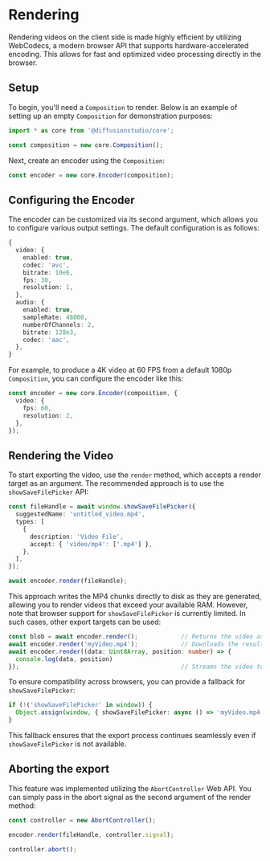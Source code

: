 # Rendering

Rendering videos on the client side is made highly efficient by utilizing WebCodecs, a modern browser API that supports hardware-accelerated encoding. This allows for fast and optimized video processing directly in the browser.

## Setup

To begin, you'll need a `Composition` to render. Below is an example of setting up an empty `Composition` for demonstration purposes:

```typescript
import * as core from '@diffusionstudio/core';

const composition = new core.Composition();
```

Next, create an encoder using the `Composition`:

```typescript
const encoder = new core.Encoder(composition);
```

## Configuring the Encoder

The encoder can be customized via its second argument, which allows you to configure various output settings. The default configuration is as follows:

```typescript
{
  video: {
    enabled: true,
    codec: 'avc',
    bitrate: 10e6,
    fps: 30,
    resolution: 1,
  },
  audio: {
    enabled: true,
    sampleRate: 48000,
    numberOfChannels: 2,
    bitrate: 128e3,
    codec: 'aac',
  },
}
```

For example, to produce a 4K video at 60 FPS from a default 1080p `Composition`, you can configure the encoder like this:

```typescript
const encoder = new core.Encoder(composition, {
  video: {
    fps: 60,
    resolution: 2,
  },
});
```

## Rendering the Video

To start exporting the video, use the `render` method, which accepts a render target as an argument. The recommended approach is to use the `showSaveFilePicker` API:

```typescript
const fileHandle = await window.showSaveFilePicker({
  suggestedName: 'untitled_video.mp4',
  types: [
    {
      description: 'Video File',
      accept: { 'video/mp4': ['.mp4'] },
    },
  ],
});

await encoder.render(fileHandle);
```

This approach writes the MP4 chunks directly to disk as they are generated, allowing you to render videos that exceed your available RAM. However, note that browser support for `showSaveFilePicker` is currently limited. In such cases, other export targets can be used:

```typescript
const blob = await encoder.render();            // Returns the video as a Blob.
await encoder.render('myVideo.mp4');            // Downloads the result with a specified name.
await encoder.render((data: Uint8Array, position: number) => {
  console.log(data, position)
});                                             // Streams the video to a callback.
```

To ensure compatibility across browsers, you can provide a fallback for `showSaveFilePicker`:

```typescript
if (!('showSaveFilePicker' in window)) {
  Object.assign(window, { showSaveFilePicker: async () => 'myVideo.mp4' });
}
```

This fallback ensures that the export process continues seamlessly even if `showSaveFilePicker` is not available.

## Aborting the export

This feature was implemented utilizing the `AbortController` Web API. You can simply pass in the abort signal as the second argument of the render method:

```typescript
const controller = new AbortController();

encoder.render(fileHandle, controller.signal);

controller.abort();
```
